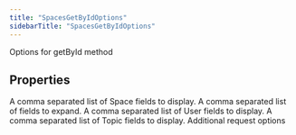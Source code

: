 ```yaml
---
title: "SpacesGetByIdOptions"
sidebarTitle: "SpacesGetByIdOptions"
---
```


Options for getById method

## Properties

<ParamField name="spacefields" type="`any`[]">
A comma separated list of Space fields to display.
</ParamField>





<ParamField name="expansions" type="`any`[]">
A comma separated list of fields to expand.
</ParamField>





<ParamField name="userfields" type="`any`[]">
A comma separated list of User fields to display.
</ParamField>





<ParamField name="topicfields" type="`any`[]">
A comma separated list of Topic fields to display.
</ParamField>





<ParamField name="requestOptions" type="[`RequestOptions`](/xdks/typescript/reference/interfaces/RequestOptions)">
Additional request options
</ParamField>



